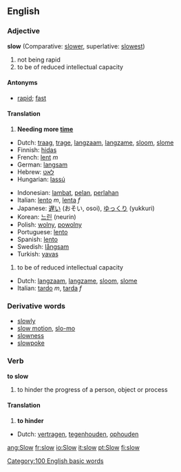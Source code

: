 ==English==
===Adjective===
'''slow''' (Comparative: [[slower]], superlative: [[slowest]])

#<!--AdjTakingTime-->not being rapid
#<!--AdjLessQuickToCatchOn-->to be of reduced intellectual capacity

====Antonyms====
*<!--AdjTakingTime-->[[rapid]]; [[fast]]

====Translation====
#<!--AdjTakingTime-->'''Needing more [[time]]'''
{{top}}
*Dutch: [[traag]], [[trage]], [[langzaam]], [[langzame]], [[sloom]], [[slome]]
*Finnish: [[hidas]]
*French: [[lent]] ''m''
*German: [[langsam]]
*Hebrew: [[לאט]]
*Hungarian: [[lassú]]
{{mid}}
*Indonesian: [[lambat]], [[pelan]], [[perlahan]]
*Italian: [[lento]] ''m'', [[lenta]] ''f''
*Japanese: [[遅い]] (おそい, osoi), [[ゆっくり]] (yukkuri)
*Korean: [[느린]] (neurin)
*Polish: [[wolny]], [[powolny]]
*Portuguese: [[lento]]
*Spanish: [[lento]]
*Swedish: [[långsam]]
*Turkish: [[yavaş]]
{{bottom}}

#<!--AdjLessQuickToCatchOn-->to be of reduced intellectual capacity
{{top}}
*Dutch: [[langzaam]], [[langzame]], [[sloom]], [[slome]]
*Italian: [[tardo]] ''m'', [[tarda]] ''f''
{{mid}}
{{bottom}}

===Derivative words===
*[[slowly]]
*[[slow motion]], [[slo-mo]]
*[[slowness]]
*[[slowpoke]]

===Verb===
'''to slow'''

#<!--VTrHinder-->to hinder the progress of a person, object or process

====Translation====
#<!--VTrHinder-->'''to hinder'''
{{top}}
*Dutch: [[vertragen]], [[tegenhouden]], [[ophouden]]
{{mid}}
{{bottom}}

[[Category:100 English basic words]]

{{cleanup}}

[[ang:Slow]]
[[fr:slow]]
[[io:Slow]]
[[it:slow]]
[[pt:Slow]]
[[fi:slow]]